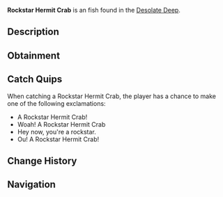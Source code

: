 {{FishInfobox
|image          = Rockstar Hermit Crab.png
|rarity         = Unusual
|sea            = First Sea
|location       = [[Desolate Deep]]
|sublocation    = 
|sources        = Crab Cage
|radar_location = 
|xp             = 75
|weather        = Foggy
|time           = 
|season         = Summer
|bait           = 
|base_weight    = 1.2
|base_value     = 65
|weight_range   = 0.8
|base_chance    = 425
|base_resil     = 100
}}
'''Rockstar Hermit Crab''' is an {{Rarity|Unusual}} fish found in the [[Desolate Deep]].

== Description ==
{{Description|The Rockstar Hermit Crab is a unique evolutionary species, originating from the simple hermit crab. They possess antennae resembling two lightning-bolts on either side of their head, which is where their name comes from. Caught with rods or crab cages in the Desolate Deep.|Bestiary Entry}}

== Obtainment ==
{{Description|Caught in the Desolate Deep using a crab cage.|Bestiary Hint}}
{{Fish Availability|
Desolate Deep/Desolate Pocket
|top_rods      = 
Flimsy Rod\300976.59\142125.54;
Training Rod\282589.66\145038.56;
Krampus's Rod\181678.24\96602.47;
Magma Rod\176392.43\93343.12;
Leviathan's Fang Rod\174213.35\144699.34;
Plastic Rod\161184.9\88217.12;
Free Spirit Rod\172075.38\142471.32;
Trident Rod\164695.69\136361.23;
Lucky Rod\120388\106755.22;
Astralhook Rod\158497.69\122926.18;
No-Life Rod\156150.84\128615.06;
Ethereal Prism Rod\153689.55\123080.64;
Seraphic Rod\152067.43\123938.98;
Rod Of The Forgotten Fang\149243\122587.27;
Challenger's Rod\148908.54\123127.44;
Blazebringer Rod\147335.12\122434.51;
Rod Of The Exalted One\145626.6\121313.74;
Rod Of The Depths\144557.27\119687.45;
Depthseeker Rod\143060.21\115634.38;
Verdant Shear Rod\143017.67\117295.37;
Zeus Rod\142886.48\116896.81;
Avalanche Rod\142162.36\114973.1;
Volcanic Rod\138858.89\114040.13;
Steady Rod\74836.84\61501.14
|recommended   = Training Rod
}}

== Catch Quips ==
When catching a Rockstar Hermit Crab, the player has a chance to make one of the following exclamations:
* A Rockstar Hermit Crab!
* Woah! A Rockstar Hermit Crab
* Hey now, you're a rockstar.
* Ou! A Rockstar Hermit Crab!

== Change History ==
{{Change History|{{subst:Current Version}}}}

== Navigation ==
{{Fish Navbox|Desolate Deep}}